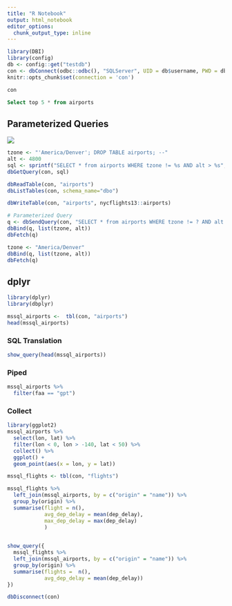 ```yaml
---
title: "R Notebook"
output: html_notebook
editor_options: 
  chunk_output_type: inline
---
```


```r
library(DBI)
library(config)
db <- config::get("testdb")
con <- dbConnect(odbc::odbc(), "SQLServer", UID = db$username, PWD = db$password)
knitr::opts_chunk$set(connection = 'con')
```

```r
con
```

```sql
Select top 5 * from airports
```

## Parameterized Queries
![](http://imgs.xkcd.com/comics/exploits_of_a_mom.png)

```r
tzone <- "'America/Denver'; DROP TABLE airports; --"
alt <- 4800
sql <- sprintf("SELECT * from airports WHERE tzone != %s AND alt > %s", tzone, alt)
dbGetQuery(con, sql)

dbReadTable(con, "airports")
dbListTables(con, schema_name="dbo")

dbWriteTable(con, "airports", nycflights13::airports)

# Parameterized Query
q <- dbSendQuery(con, "SELECT * from airports WHERE tzone != ? AND alt > ?")
dbBind(q, list(tzone, alt))
dbFetch(q)

tzone <- "America/Denver"
dbBind(q, list(tzone, alt))
dbFetch(q)
```

## dplyr
```r
library(dplyr)
library(dbplyr)
```
```r
mssql_airports <-  tbl(con, "airports")
head(mssql_airports)
```

### SQL Translation
```r
show_query(head(mssql_airports))
```
### Piped
```r
mssql_airports %>%
  filter(faa == "gpt")
```
### Collect
```r
library(ggplot2)
mssql_airports %>%
  select(lon, lat) %>%
  filter(lon < 0, lon > -140, lat < 50) %>%
  collect() %>%
  ggplot() +
  geom_point(aes(x = lon, y = lat))
```
```r
mssql_flights <- tbl(con, "flights")
```

```r
mssql_flights %>%
  left_join(mssql_airports, by = c("origin" = "name")) %>%
  group_by(origin) %>%
  summarise(flight = n(),
            avg_dep_delay = mean(dep_delay),
            max_dep_delay = max(dep_delay)
            )
  
```
```r
show_query({
  mssql_flights %>%
  left_join(mssql_airports, by = c("origin" = "name")) %>%
  group_by(origin) %>%
  summarise(flights =  n(),
            avg_dep_delay = mean(dep_delay))
})
```
```r
dbDisconnect(con)
```
